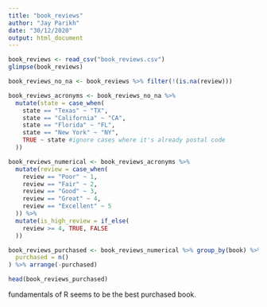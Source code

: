 ```yaml
---
title: "book_reviews"
author: "Jay Parikh"
date: "30/12/2020"
output: html_document
---
```


```r
book_reviews <- read_csv("book_reviews.csv")
glimpse(book_reviews)

book_reviews_no_na <- book_reviews %>% filter(!(is.na(review)))

book_reviews_acronyms <- book_reviews_no_na %>% 
  mutate(state = case_when(
    state == "Texas" ~ "TX",
    state == "California" ~ "CA",
    state == "Florida" ~ "FL",
    state == "New York" ~ "NY",
    TRUE ~ state #ignore cases where it's already postal code
  ))

book_reviews_numerical <- book_reviews_acronyms %>% 
  mutate(review = case_when(
    review == "Poor" ~ 1,
    review == "Fair" ~ 2,
    review == "Good" ~ 3,
    review == "Great" ~ 4,
    review == "Excellent" ~ 5
  )) %>%
  mutate(is_high_review = if_else(
    review >= 4, TRUE, FALSE
  ))

book_reviews_purchased <- book_reviews_numerical %>% group_by(book) %>% summarise(
  purchased = n()
) %>% arrange(-purchased)

head(book_reviews_purchased)
```
fundamentals of R seems to be the best purchased book. 
